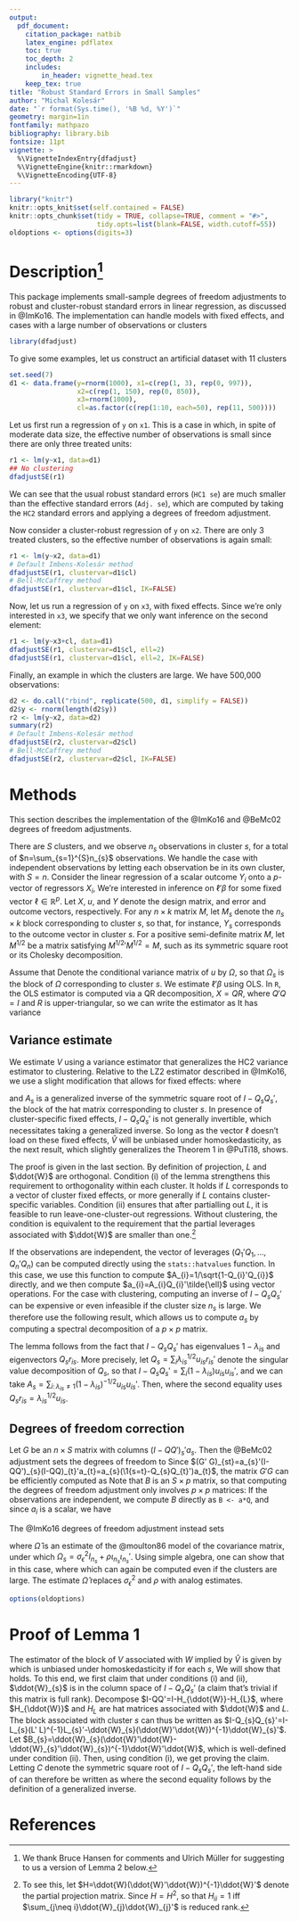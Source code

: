 ```yaml
---
output:
  pdf_document:
    citation_package: natbib
    latex_engine: pdflatex
    toc: true
    toc_depth: 2
    includes:
        in_header: vignette_head.tex
    keep_tex: true
title: "Robust Standard Errors in Small Samples"
author: "Michal Kolesár"
date: "`r format(Sys.time(), '%B %d, %Y')`"
geometry: margin=1in
fontfamily: mathpazo
bibliography: library.bib
fontsize: 11pt
vignette: >
  %\VignetteIndexEntry{dfadjust}
  %\VignetteEngine{knitr::rmarkdown}
  %\VignetteEncoding{UTF-8}
---
```


```r
library("knitr")
knitr::opts_knit$set(self.contained = FALSE)
knitr::opts_chunk$set(tidy = TRUE, collapse=TRUE, comment = "#>",
                      tidy.opts=list(blank=FALSE, width.cutoff=55))
oldoptions <- options(digits=3)
```

# Description[^1]

This package implements small-sample degrees of freedom adjustments to robust
and cluster-robust standard errors in linear regression, as discussed in
@ImKo16. The implementation can handle models with fixed effects, and cases
with a large number of observations or clusters

[^1]: We thank Bruce Hansen for comments and Ulrich Müller for suggesting to us a version of Lemma 2 below.

```r
library(dfadjust)
```

To give some examples, let us construct an artificial dataset with 11 clusters
```r
set.seed(7)
d1 <- data.frame(y=rnorm(1000), x1=c(rep(1, 3), rep(0, 997)),
                 x2=c(rep(1, 150), rep(0, 850)),
                 x3=rnorm(1000),
                 cl=as.factor(c(rep(1:10, each=50), rep(11, 500))))
```

Let us first run a regression of `y` on `x1`. This is a case in which, in spite
of moderate data size, the effective number of observations is small since there
are only three treated units:

```r
r1 <- lm(y~x1, data=d1)
## No clustering
dfadjustSE(r1)
```

We can see that the usual robust standard errors (`HC1 se`) are much smaller
than the effective standard errors (`Adj. se`), which are computed by taking the
`HC2` standard errors and applying a degrees of freedom adjustment.

Now consider a cluster-robust regression of `y` on `x2`. There are
only 3 treated clusters, so the effective number of observations is again small:

```r
r1 <- lm(y~x2, data=d1)
# Default Imbens-Kolesár method
dfadjustSE(r1, clustervar=d1$cl)
# Bell-McCaffrey method
dfadjustSE(r1, clustervar=d1$cl, IK=FALSE)
```

Now, let us run a regression of `y` on `x3`, with fixed effects. Since we're
only interested in `x3`, we specify that we only want inference on the second
element:

```r
r1 <- lm(y~x3+cl, data=d1)
dfadjustSE(r1, clustervar=d1$cl, ell=2)
dfadjustSE(r1, clustervar=d1$cl, ell=2, IK=FALSE)
```

Finally, an example in which the clusters are large. We have 500,000 observations:
```r
d2 <- do.call("rbind", replicate(500, d1, simplify = FALSE))
d2$y <- rnorm(length(d2$y))
r2 <- lm(y~x2, data=d2)
summary(r2)
# Default Imbens-Kolesár method
dfadjustSE(r2, clustervar=d2$cl)
# Bell-McCaffrey method
dfadjustSE(r2, clustervar=d2$cl, IK=FALSE)
```

# Methods

This section describes the implementation of the @ImKo16 and @BeMc02 degrees of
freedom adjustments.

There are $S$ clusters, and we observe $n_{s}$ observations in cluster $s$, for
a total of $n=\sum_{s=1}^{S}n_{s}$ observations. We handle the case with
independent observations by letting each observation be in its own cluster, with
$S=n$. Consider the linear regression
of a scalar outcome $Y_{i}$ onto a $p$-vector of regressors $X_{i}$,
\begin{equation*}
  Y_{i}=X_{i}'\beta+u_{i},\qquad E[u_{i}\mid X_{i}]=0.
\end{equation*}
We're interested in inference on $\ell'\beta$ for some fixed vector
$\ell\in\mathbb{R}^{p}$. Let $X$, $u$, and $Y$ denote the design matrix, and
error and outcome vectors, respectively. For any $n\times k$ matrix $M$, let
${M}_{s}$ denote the $n_{s}\times k$ block corresponding to cluster $s$, so
that, for instance, $Y_{s}$ corresponds to the outcome vector in cluster $s$.
For a positive semi-definite matrix ${M}$, let ${M}^{1/2}$ be a matrix
satisfying ${{M}^{1/2}}'{M}^{1/2}={M}$, such as its symmetric square root or its
Cholesky decomposition.

Assume that
\begin{equation*}
  E[u_{s}u_{s}'\mid X]=\Omega_{s},\quad\text{and}\quad
  E[u_{s}u_{t}'\mid X]=0\quad\text{if $s\neq t$}.
\end{equation*}
Denote the conditional variance matrix of $u$ by $\Omega$, so that $\Omega_{s}$
is the block of $\Omega$ corresponding to cluster $s$. We estimate $\ell'\beta$
using OLS. In `R`, the OLS estimator is computed via a QR decomposition, $X=QR$,
where $Q' Q=I$ and $R$ is upper-triangular, so we can write the estimator as
\begin{equation*}
  \ell'\hat{\beta}=\ell'\left(\sum_{s}X_{s}'X_{s}\right)^{-1}\sum_{s}X_{s}Y_{s}
  =\tilde{\ell}'\sum_{s}Q_{s}'Y_{s},\qquad \tilde{\ell}={R^{-1}}'\ell.
\end{equation*}
It has variance
\begin{equation*}
  V:=  \var(\ell'\hat{\beta}\mid X)
  =\ell'\left(X' X\right)^{-1}
  \sum_{s}X_{s}'\Omega_{s}X_{s}\left(X' X\right)^{-1}\ell
  =\tilde{\ell}'\sum_{s}Q_{s}'\Omega_{s}Q_{s}
  \tilde{\ell}.
\end{equation*}

## Variance estimate

We estimate $V$ using a variance estimator that generalizes the HC2 variance
estimator to clustering. Relative to the LZ2 estimator described in @ImKo16, we use a
slight modification that allows for fixed effects:
\begin{equation*}
  \hat{V}=\ell'(X' X)^{-1}\sum_{s}^{}X'_{s}{A}_{s}\hat{u}_{s}\hat{u}_{s}'
  {A}_{s}'X_{s}(X' X)^{-1}\ell
  =\ell' R^{-1}\sum_{s}^{}Q'_{s}{A}_{s}\hat{u}_{s}\hat{u}_{s}'
  {A}_{s}'Q_{s}{R'}^{-1}\ell
  =\sum_{s=1}^{S}(\hat{u}_{s}'a_{s})^{2},
\end{equation*}
where
\begin{equation*}
  \hat{u}_{s}:=Y_{s}-X_{s}\hat{\beta}
  =u_{s}-Q_{s}Q' u,\qquad
   a_{s}={A}_{s}'Q_{s}\tilde{\ell},
\end{equation*}

and $A_s$ is a generalized inverse of the symmetric square root of $I-Q_s Q_s'$,
the block of the hat matrix corresponding to cluster $s$. In presence of
cluster-specific fixed effects, $I-Q_s Q_s'$ is not generally invertible, which
necessitates taking a generalized inverse. So long as the vector $\ell$ doesn't
load on these fixed effects, $\hat{V}$ will be unbiased under homoskedasticity,
as the next result, which slightly generalizes the Theorem 1 in @PuTi18, shows.

\begin{lemma}
  Suppose that $X=(W,L)$ is full rank, and suppose that the vector $\ell$ loads only on
  elements of $W$. Let $\ddot{W}$ denote the residual from projecting $W$ onto
  $L$, and suppose that for each cluster $s$, (i) $L_s'\ddot{W}_s=0$ and that
  (ii) $\sum_{k=1}^S I(k\neq s)\ddot{W}_k'\ddot{W}_k$ is full rank. Then $\hat{V}$ is
  unbiased under homoskedasticity.
\end{lemma}

The proof is given in the last section. By definition of projection, $L$ and
$\ddot{W}$ are orthogonal. Condition (i) of the lemma strengthens this
requirement to orthogonality within each cluster. It holds if $L$ corresponds to
a vector of cluster fixed effects, or more generally if $L$ contains
cluster-specific variables. Condition (ii) ensures that after partialling out
$L$, it is feasible to run leave-one-cluster-out regressions. Without
clustering, the condition is equivalent to the requirement that the partial
leverages associated with $\ddot{W}$ are smaller than one.[^2]

[^2]: To see this, let $H=\ddot{W}(\ddot{W}'\ddot{W})^{-1}\ddot{W}'$ denote the partial projection matrix. Since $H=H^{2}$, \begin{equation*}H_{ii}-H_{ii}^{2}=\sum_{j\neq i}H_{i j}H_{j i}=\ddot{W}_{i}'(\ddot{W}'\ddot{W})^{-1} [\sum_{j\neq i}\ddot{W}_{j}\ddot{W}_{j}'] (\ddot{W}'\ddot{W})^{-1}\ddot{W}_{i}.\end{equation*} so that $H_{ii}=1$ iff $\sum_{j\neq i}\ddot{W}_{j}\ddot{W}_{j}'$ is reduced rank.

If the observations are independent, the vector of leverages $(Q_{1}'Q_{1},
\dotsc, Q_{n}'Q_{n})$ can be computed directly using the `stats::hatvalues`
function. In this case, we use this function to compute
$A_{i}=1/\sqrt{1-Q_{i}'Q_{i}}$ directly, and we then compute
$a_{i}=A_{i}Q_{i}'\tilde{\ell}$ using vector operations. For the case with
clustering, computing an inverse of $I-Q_{s}Q_{s}'$ can be expensive or even
infeasible if the cluster size $n_s$ is large. We therefore use the following
result, which allows us to compute $a_{s}$ by computing a spectral decomposition
of a $p\times p$ matrix.

\begin{lemma}
  Let $Q_{s}'Q_{s}=\sum_{i=1}^{p}\lambda_{is}r_{is}r_{is}'$ be the spectral
   decomposition of $Q_{s}'Q_{s}$. Then $a_s=Q_{s}D_{s}
  \tilde{\ell}$, where $\qquad D_{s}=\sum_{i\colon \lambda_{i}\neq
    1}(1-\lambda_{i})^{-1/2}r_{is}r_{is}'$.
\end{lemma}

The lemma follows from the fact that $I-Q_{s}Q_{s}'$ has eigenvalues
$1-\lambda_{is}$ and eigenvectors $Q_{s}r_{is}$. More precisely, let
$Q_{s}=\sum_{i}\lambda_{is}^{1/2}u_{is}r_{is}'$ denote the singular value
decomposition of $Q_{s}$, so that
$I-Q_{s}Q_{s}'=\sum_{i}(1-\lambda_{is})u_{is}u_{is}'$, and we can take
$A_{s}=\sum_{i\colon \lambda_{is}\neq 1}(1-\lambda_{is})^{-1/2}u_{is}u_{is}'$.
Then,
\begin{equation*}
  A_{s}'Q_{s}=\sum_{i\colon \lambda_{i}\neq 1}
  (1-\lambda_{is})^{-1/2}\lambda_{is}^{1/2} u_{is} r_{is}'
  =Q_{s}\sum_{i\colon \lambda_{i}\neq 1}(1-\lambda_{is})^{-1/2}r_{is} r_{is}',
\end{equation*}
where the second equality uses $Q_{s}r_{is}=\lambda_{is}^{1/2}u_{is}$.


## Degrees of freedom correction

Let $G$ be an $n\times S$ matrix with columns $(I-QQ')_{s}'a_{s}$. Then the
@BeMc02 adjustment sets the degrees of freedom to
\begin{equation*}
  f_{\text{BM}}=\frac{\trace(G' G)^{2}}{\trace((G' G)^{2})}.
\end{equation*}
Since $(G' G)_{st}=a_{s}'(I-QQ')_{s}(I-QQ)_{t}'a_{t}=a_{s}(\1{s=t}-Q_{s}Q_{t}')a_{t}$,
the matrix $G' G$ can be efficiently computed as
\begin{equation*}
  G' G=\diag(a_{s}'a_{s})-BB'\qquad B_{s k}=a_{s}'Q_{s k}.
\end{equation*}
Note that $B$ is an $S\times p$ matrix, so that computing the degrees of freedom
adjustment only involves $p\times p$ matrices:
\begin{align*}
  f_{\text{BM}}=\frac{(\sum_{s}a_{s}'a_{s}-\sum_{s,k}B_{s k}^{2})^{2}}{
  \sum_{s}(a_{s}'a_{s})^{2}-2\sum_{s,k}(a_{s}'a_{s})B_{s k}^{2}+\sum_{s,t}(B_{s}'B_{t})^{2}
  }.
\end{align*}
If the observations are independent, we compute $B$ directly as `B <- a*Q`,
and since $a_{i}$ is a scalar, we have
\begin{equation*}
  f_{\text{BM}}=\frac{(\sum_{i}a_{i}^{2}-\sum_{s k}B_{s k}^{2})^{2}}{
    \sum_{i}a_{i}^{4}-2\sum_{i}a_{i}^{2}B_{i}'B_{i}+\sum_{i, j}(B_{i}'B_{j})^{2}}.
\end{equation*}

The @ImKo16 degrees of freedom adjustment instead sets
\begin{equation*}
  f_{IK}=\frac{\trace({G}'\hat{\Omega}
    G)^{2}}{\trace(({G}'\hat{\Omega}
    G)^{2})},
\end{equation*}

where $\hat{\Omega}$ is an estimate of the @moulton86 model of the
covariance matrix, under which
$\Omega_{s}=\sigma_{\epsilon}^{2}I_{n_{s}}+\rho\iota_{n_{s}}\iota_{n_{s}}'$.
Using simple algebra, one can show that in this case,
\begin{equation*}
  G'\Omega G=\sigma_{\epsilon}^{2}\diag(a_{s}'a_{s}) -\sigma_{\epsilon}^{2}BB'+\rho (D-BF')(D-BF')',
\end{equation*}
where
\begin{equation*}
 F_{s k}=\iota_{n_{s}}'Q_{s k},\qquad D=\diag(a_{s}'\iota_{n_{s}})
\end{equation*}
which can again be computed even if the clusters are large. The estimate
$\hat{\Omega}$ replaces $\sigma_{\epsilon}^{2}$ and $\rho$ with analog
estimates.

```r
options(oldoptions)
```
# Proof of Lemma 1

The estimator of the block of $V$ associated with $W$ implied by $\hat{V}$ is
given by
\begin{equation*}
  (\ddot{W}'\ddot{W})^{-1}  \sum_{s}\ddot{W}_{s}'A_{s} (I-QQ')_{s} u u'(I-QQ')_{s}'A_{s}'\ddot{W}_{s}
  (\ddot{W}'\ddot{W})^{-1},
\end{equation*}
which is unbiased under homoskedasticity if for each $s$,
\begin{equation}\label{equation:1}
  \ddot{W}_{s}'A_{s}(I-Q_{s}Q_{s}')A_{s}'\ddot{W}_{s}
  = \ddot{W}_{s}'\ddot{W}_{s}.
\end{equation}
We will show that \eqref{equation:1} holds. To this end, we first claim that under
conditions (i) and (ii), $\ddot{W}_{s}$ is in the column space of
$I-Q_{s}Q_{s}'$ (a claim that's trivial if this matrix is full rank). Decompose
$I-QQ'=I-H_{\ddot{W}}-H_{L}$, where $H_{\ddot{W}}$ and $H_{L}$ are hat matrices
associated with $\ddot{W}$ and $L$. The block associated with cluster $s$ can
thus be written as
$I-Q_{s}Q_{s}'=I-L_{s}(L' L)^{-1}L_{s}'-\ddot{W}_{s}(\ddot{W}'\ddot{W})^{-1}\ddot{W}_{s}'$.
Let
$B_{s}=\ddot{W}_{s}(\ddot{W}'\ddot{W}-\ddot{W}_{s}'\ddot{W}_{s})^{-1}\ddot{W}'\ddot{W}$,
which is well-defined under condition (ii). Then, using condition (i), we get
\begin{equation*}
\begin{split}
  (I-Q_{s}Q_{s}')B_{s}
  &=(I-\ddot{W}_{s}(\ddot{W}'\ddot{W})^{-1}\ddot{W}_{s}')B_{s}\\
  &=\ddot{W}_{s}(I-(\ddot{W}'\ddot{W})^{-1}\ddot{W}_{s}'\ddot{W}_{s})
  (\ddot{W}'\ddot{W}-\ddot{W}_{s}'\ddot{W}_{s})^{-1}\ddot{W}'\ddot{W}=\ddot{W}_{s},
\end{split}
\end{equation*}
proving the claim. Letting $C$ denote the symmetric square root of
$I-Q_{s}Q_{s}'$, the left-hand side of \eqref{equation:1} can therefore be written as
\begin{equation*}
  \ddot{W}_{s}'A_{s}(I-Q_{s}Q_{s}')A_{s}'\ddot{W}_{s}
  =  B_{s}'CC A_{s} CC A_{s}' CC B_{s}=\ddot{W}_{s}'\ddot{W}_{s},
\end{equation*}
where the second equality follows by the definition of a generalized inverse.




# References
